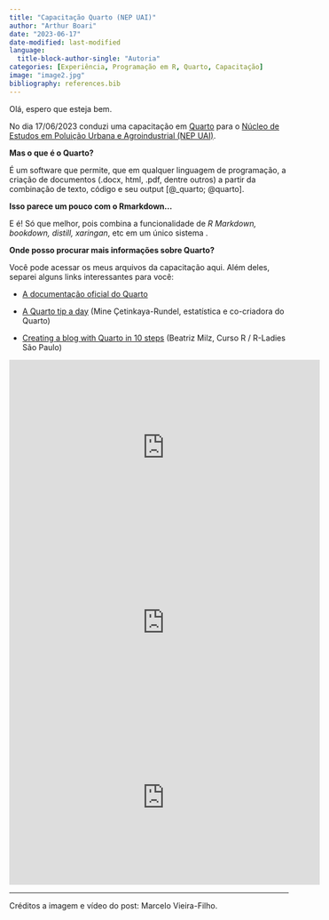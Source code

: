 ```yaml
---
title: "Capacitação Quarto (NEP UAI)"
author: "Arthur Boari"
date: "2023-06-17"
date-modified: last-modified
language: 
  title-block-author-single: "Autoria"
categories: [Experiência, Programação em R, Quarto, Capacitação]
image: "image2.jpg"
bibliography: references.bib
---
```


Olá, espero que esteja bem.

No dia 17/06/2023 conduzi uma capacitação em [Quarto](https://quarto.org/) para o [Núcleo de Estudos em Poluição Urbana e Agroindustrial (NEP UAI)](https://sites.google.com/ufla.br/nepuai).

**Mas o que é o Quarto?**

É um software que permite, que em qualquer linguagem de programação, a criação de documentos (.docx, html, .pdf, dentre outros) a partir da combinação de texto, código e seu output [@_quarto; @quarto].

**Isso parece um pouco com o Rmarkdown...**

E é! Só que melhor, pois combina a funcionalidade de *R Markdown, bookdown, distill, xaringan*, etc em um único sistema .

**Onde posso procurar mais informações sobre Quarto?**

Você pode acessar os meus arquivos da capacitação aqui. Além deles, separei alguns links interessantes para você:

-   [A documentação oficial do Quarto](https://quarto.org)

-   [A Quarto tip a day](https://mine-cetinkaya-rundel.github.io/quarto-tip-a-day/) (Mine Çetinkaya-Rundel, estatística e co-criadora do Quarto)

-   [Creating a blog with Quarto in 10 steps](https://beamilz.com/posts/2022-06-05-creating-a-blog-with-quarto/en/#create-a-project-for-the-blog) (Beatriz Milz, Curso R / R-Ladies São Paulo)

<iframe width="560" height="315" src="https://www.youtube.com/embed/_f3latmOhew" title="YouTube video player" frameborder="0" allow="accelerometer; autoplay; clipboard-write; encrypted-media; gyroscope; picture-in-picture; web-share" allowfullscreen>

</iframe>

<iframe width="560" height="315" src="https://www.youtube.com/embed/hbf7Ai3jnxY" title="YouTube video player" frameborder="0" allow="accelerometer; autoplay; clipboard-write; encrypted-media; gyroscope; picture-in-picture; web-share" allowfullscreen>

</iframe>

<iframe width="560" height="315" src="https://www.youtube.com/embed/YMGZQmMK2C8" title="YouTube video player" frameborder="0" allow="accelerometer; autoplay; clipboard-write; encrypted-media; gyroscope; picture-in-picture; web-share" allowfullscreen>

</iframe>


------------------------------------------------------------------------

Créditos a imagem e vídeo do post: Marcelo Vieira-Filho.
